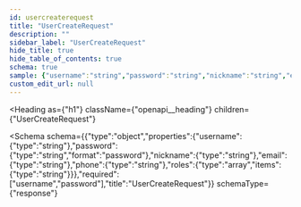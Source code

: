 ```yaml
---
id: usercreaterequest
title: "UserCreateRequest"
description: ""
sidebar_label: "UserCreateRequest"
hide_title: true
hide_table_of_contents: true
schema: true
sample: {"username":"string","password":"string","nickname":"string","email":"string","phone":"string","roles":["string"]}
custom_edit_url: null
---
```



<Heading
  as={"h1"}
  className={"openapi__heading"}
  children={"UserCreateRequest"}
>
</Heading>





<Schema
  schema={{"type":"object","properties":{"username":{"type":"string"},"password":{"type":"string","format":"password"},"nickname":{"type":"string"},"email":{"type":"string"},"phone":{"type":"string"},"roles":{"type":"array","items":{"type":"string"}}},"required":["username","password"],"title":"UserCreateRequest"}}
  schemaType={"response"}
>
  
</Schema>
            